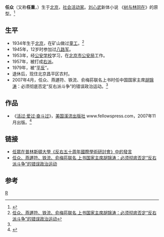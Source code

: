 {{otheruses|任重}}
'''任众'''（又称'''任重'''，{{bd|1934年||||catIdx=R}}）生于[[北京|北京]]，[[社会活动家|社会活动家]]。[[刘心武|刘心武]]新体小说 《[[树与林同在|树与林同在]]》的原型。<ref>{{cite web|title=任众和反右运动|date=2007-07-06|url=http://www.rfi.fr/actucn/articles/091/article_2774.asp|author=法广|accessdate=2010-03-05|archive-date=2016-04-06|archive-url=https://web.archive.org/web/20160406150346/http://www1.rfi.fr/actucn/articles/091/article_2774.asp|dead-url=no}}</ref>

==生平==
* 1934年生于[[北京|北京]]，在矿山做过[[童工|童工]]。<ref name=shsh>[http://www.cicus.org/info/ArtShow.asp?ID=43297     任众、燕遯符、铁流、俞梅荪联名 上书国家主席胡锦涛：必须彻底否定“反右派斗争”的错误政治运动]{{dead link|date=2017年11月 |bot=InternetArchiveBot |fix-attempted=yes }}</ref>
* 1945年，12岁时参加过[[八路军|八路军]]。
* 1953年，经[[公安学校|公安学校]]学习，在[[北京市公安局|北京市公安局]]工作。
* 1957年，被打成[[右派|右派]]。
* 1979年，被“[[平反|平反]]”。
* 退休后，现住北京昌平区农村。
* 2007年4月，任众、燕遯符、铁流、俞梅荪联名上书时任中国国家主席[[胡锦涛|胡锦涛]]：必须彻底否定“反右派斗争”的错误政治运动。<ref name=shsh/>

==作品==
*《[[活过·爱过·奋斗过|活过·爱过·奋斗过]]》，[[美国|美国]][[溪流出版社|溪流出版社]] www.fellowspress.com，2007年11月出版。<ref>{{Cite web |url=http://searchworks.stanford.edu/view/7760787 |title=Huo guo ai guo fen dou guo / Ren Zhong zhu.活过, 爱过, 奋斗过 / 任众著 |accessdate=2010-03-05 |archive-date=2019-02-22 |archive-url=https://web.archive.org/web/20190222134850/https://searchworks.stanford.edu/view/7760787 |dead-url=no }}</ref>

==链接==
*[http://www.youmaker.com/video/show?id=fe053fd8a0434fe3b058c588630cc1f9001 任眾在普林斯頓大學《反右五十周年國際學術研討會》中的發言] {{Wayback|url=http://www.youmaker.com/video/show?id=fe053fd8a0434fe3b058c588630cc1f9001 |date=20160305203254 }}
*[http://www.cicus.org/info/ArtShow.asp?ID=43297 任众、燕遯符、铁流、俞梅荪联名 上书国家主席胡锦涛：必须彻底否定“反右派斗争”的错误政治运动]{{dead link|date=2017年11月 |bot=InternetArchiveBot |fix-attempted=yes }}

==参考==
{{reflist}}

[[Category:社會運動者|R]]